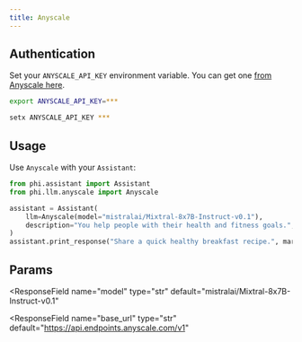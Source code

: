 ```yaml
---
title: Anyscale
---
```


## Authentication

Set your `ANYSCALE_API_KEY` environment variable. You can get one [from Anyscale here](https://app.endpoints.anyscale.com/).

<CodeGroup>

```bash Mac
export ANYSCALE_API_KEY=***
```

```bash Windows
setx ANYSCALE_API_KEY ***
```

</CodeGroup>

## Usage

Use `Anyscale` with your `Assistant`:

<CodeGroup>

```python assistant.py
from phi.assistant import Assistant
from phi.llm.anyscale import Anyscale

assistant = Assistant(
    llm=Anyscale(model="mistralai/Mixtral-8x7B-Instruct-v0.1"),
    description="You help people with their health and fitness goals.",
)
assistant.print_response("Share a quick healthy breakfast recipe.", markdown=True)
```

</CodeGroup>

## Params

<ResponseField name="name" type="str" default="Anyscale"></ResponseField>
<ResponseField
  name="model"
  type="str"
  default="mistralai/Mixtral-8x7B-Instruct-v0.1"
></ResponseField>
<ResponseField name="api_key" type="str"></ResponseField>
<ResponseField
  name="base_url"
  type="str"
  default="https://api.endpoints.anyscale.com/v1"
></ResponseField>
